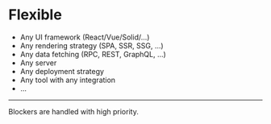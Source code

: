 
# Flexible

- Any UI framework (React/Vue/Solid/...)
- Any rendering strategy (SPA, SSR, SSG, ...)
- Any data fetching (RPC, REST, GraphQL, ...)
- Any server
- Any deployment strategy
- Any tool with any integration
- ...

<Hr/>

Blockers are handled with high priority.

